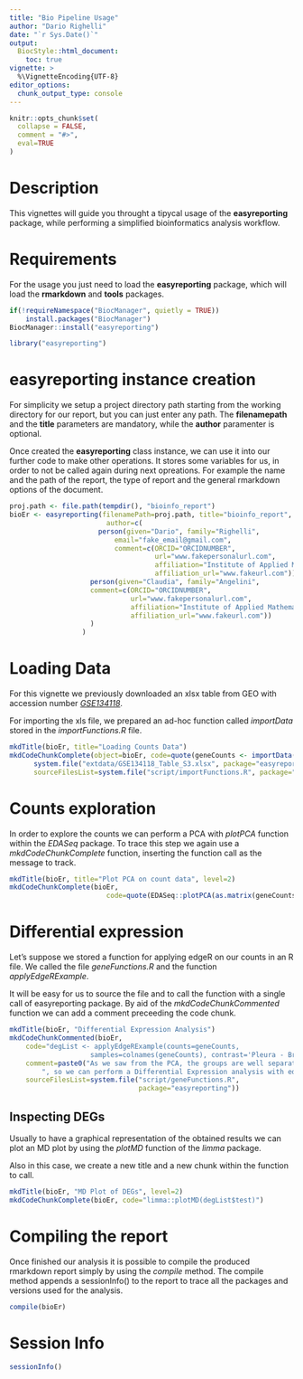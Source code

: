 ```yaml
---
title: "Bio Pipeline Usage"
author: "Dario Righelli"
date: "`r Sys.Date()`"
output: 
  BiocStyle::html_document:
    toc: true
vignette: >
  %\VignetteEncoding{UTF-8}
editor_options: 
  chunk_output_type: console
---
```


<!--
%\VignetteEngine{knitr::rmarkdown}
%\VignetteIndexEntry{Bio Pipeline Usage}
-->

```r
knitr::opts_chunk$set(
  collapse = FALSE,
  comment = "#>",
  eval=TRUE
)
```

# Description

This vignettes will guide you throught a tipycal usage of the **easyreporting**
package, while performing a simplified bioinformatics analysis workflow. 

# Requirements 

For the usage you just need to load the **easyreporting** package, which will 
load the **rmarkdown** and **tools** packages.

```r
if(!requireNamespace("BiocManager", quietly = TRUE))
    install.packages("BiocManager")
BiocManager::install("easyreporting")
```


```r
library("easyreporting")
```

# easyreporting instance creation

For simplicity we setup a project directory path starting from the working 
directory for our report, but you can just enter any path.
The **filenamepath** and the **title** parameters are mandatory, while the 
**author** paramenter is optional.

Once created the **easyreporting** class instance, we can use it into our 
further code to make other operations.
It stores some variables for us, in order to not be called again during next 
opreations.
For example the name and the path of the report, the type of report
and the general rmarkdown options of the document.

```r
proj.path <- file.path(tempdir(), "bioinfo_report")
bioEr <- easyreporting(filenamePath=proj.path, title="bioinfo_report",
                        author=c(
                      person(given="Dario", family="Righelli", 
                          email="fake_email@gmail.com",
                          comment=c(ORCID="ORCIDNUMBER", 
                                    url="www.fakepersonalurl.com",
                                    affiliation="Institute of Applied Mathematics, CNR, Naples, IT", 
                                    affiliation_url="www.fakeurl.com")),
                    person(given="Claudia", family="Angelini",
                    comment=c(ORCID="ORCIDNUMBER",
                              url="www.fakepersonalurl.com",
                              affiliation="Institute of Applied Mathematics, CNR, Naples, IT",
                              affiliation_url="www.fakeurl.com"))
                    )
                  )
```


# Loading Data

For this vignette we previously downloaded an xlsx table from GEO with accession
number [*GSE134118*](https://www.ncbi.nlm.nih.gov/geo/query/acc.cgi?acc=GSE134118).

For importing the xls file, we prepared an ad-hoc function called *importData*
stored in the *importFunctions.R* file.

```r
mkdTitle(bioEr, title="Loading Counts Data")
mkdCodeChunkComplete(object=bioEr, code=quote(geneCounts <- importData(
      system.file("extdata/GSE134118_Table_S3.xlsx", package="easyreporting"))), 
      sourceFilesList=system.file("script/importFunctions.R", package="easyreporting"))

```

# Counts exploration 
In order to explore the counts we can perform a PCA with *plotPCA* function 
within the *EDASeq* package.
To trace this step we again use a *mkdCodeChunkComplete* function, inserting the
function call as the message to track.

```r
mkdTitle(bioEr, title="Plot PCA on count data", level=2)
mkdCodeChunkComplete(bioEr, 
                        code=quote(EDASeq::plotPCA(as.matrix(geneCounts))))
```

# Differential expression

Let's suppose we stored a function for applying edgeR on our counts in an R file.
We called the file *geneFunctions.R* and the function *applyEdgeRExample*.

It will be easy for us to source the file and to call the function with a single
call of easyreporting package.
By aid of the *mkdCodeChunkCommented* function we can add a comment preceeding 
the code chunk.


```r
mkdTitle(bioEr, "Differential Expression Analysis")
mkdCodeChunkCommented(bioEr, 
    code="degList <- applyEdgeRExample(counts=geneCounts, 
                    samples=colnames(geneCounts), contrast='Pleura - Broth')", 
    comment=paste0("As we saw from the PCA, the groups are well separated",
        ", so we can perform a Differential Expression analysis with edgeR."),
    sourceFilesList=system.file("script/geneFunctions.R", 
                                package="easyreporting"))
```

## Inspecting DEGs

Usually to have a graphical representation of the obtained results we can plot an 
MD plot by using the *plotMD* function of the *limma* package.

Also in this case, we create a new title and a new chunk within the function to call.

```r
mkdTitle(bioEr, "MD Plot of DEGs", level=2)
mkdCodeChunkComplete(bioEr, code="limma::plotMD(degList$test)")
```


# Compiling the report

Once finished our analysis it is possible to compile the produced rmarkdown report  simply by using the *compile* method.
The compile method appends a sessionInfo() to the report to trace all the packages and versions used for the analysis.

```r
compile(bioEr)
```

# Session Info

```r
sessionInfo()
```


